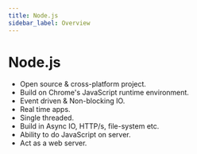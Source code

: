 ```yaml
---
title: Node.js
sidebar_label: Overview
---
```


# Node.js

- Open source & cross-platform project.
- Build on Chrome's JavaScript runtime environment.
- Event driven & Non-blocking IO.
- Real time apps.
- Single threaded.
- Build in Async IO, HTTP/s, file-system etc.
- Ability to do JavaScript on server.
- Act as a web server.
